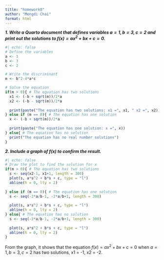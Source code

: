 ```yaml
---
title: "homework0"
author: "Mengdi Chai"
format: html
---
```


***1. Write a Quarto document that defines variables $a = 1, b = 3, c = 2$ and print out the solutions to $f(x) = ax^2+bx+c=0$.***

```r
#| echo: false
# Define the variables 
a <- 1
b <- 3
c <- 2

# Write the discriminant
m <- b^2-4*a*c 

# Solve the equation 
if(m > 0){ # The equation has two solutions 
  x1 <- (-b + sqrt(m))/2*a
  x2 <- (-b - sqrt(m))/2*a
  
  print(paste("The equation has two solutions: x1 =", x1, " x2 =", x2))
} else if (m == 0){ # The equation has one solution
  x <- (-b + sqrt(m))/2*a
  
  print(paste("The equation has one solution: x =", x))
} else{ # The equation has no solution
  print("The equation has no real number solutions")
}

```

***2. Include a graph of $f(x)$ to confirm the result.***

```r
#| echo: false
# Draw the plot to find the solution for x 
if(m > 0){ # The equation has two solutions 
  s <- seq(x2-1, x1+1, length = 300)
  plot(s, a*s^2 + b*s + c, type = "l")
  abline(h = 0, lty = 2)
  
} else if (m == 0){ # The equation has one solution
  s <- seq(-2*a/b-1, -2*a/b+1, length = 300)
  
  plot(s, a*s^2 + b*s + c, type = "l")
  abline(h = 0, lty = 2)
} else{ # The equation has no solution
  s <- seq(-2*a/b-1, -2*a/b+1, length = 300)
  
  plot(s, a*s^2 + b*s + c, type = "l")
  abline(h = 0, lty = 2)
}

```

From the graph, it shows that the equation $f(x) = ax^2+bx+c=0$ when $a = 1, b = 3, c = 2$ has two solutions, x1 = -1, x2 = -2.

